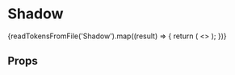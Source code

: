 
<Meta title="Presenters/Shadow" component={Shadow} />

# Shadow

<div>
  {readTokensFromFile('Shadow').map((result) => {
    return (
      <>
        <Shadow name={result.declaration} value={result.value}></Shadow>
      </>
    );
  })}
</div>

## Props

<Props of={Shadow} />

